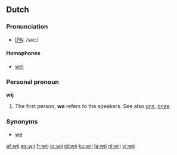 ==Dutch==
===Pronunciation===
*[[w:IPA|IPA]]: /wε:/
====Homophones====
*[[wei]]

===Personal pronoun===
'''wij'''

# The first person, '''we''' refers to the speakers. See also [[ons]], [[onze]].

===Synonyms===
*[[we]]

[[af:wij]]
[[es:wij]]
[[fr:wij]]
[[io:wij]]
[[id:wij]]
[[ku:wij]]
[[la:wij]]
[[nl:wij]]
[[vi:wij]]